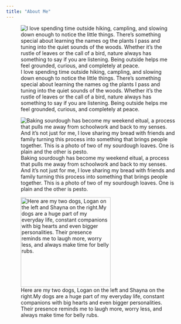 ```yaml
---
title: "About Me"
---
```


![I love spending time outside hiking, campling, and slowing down enough to notice the little things. There's something special about learning the names og the plants I pass and tuning into the quiet sounds of the woods. Whether it's the rustle of leaves or the call of a bird, nature always has something to say if you are listening. Being outside helps me feel grounded, curious, and completely at peace.](hiking.JPG)

![Baking sourdough has become my weekend eitual, a process that pulls me away from schoolwork and back to my senses. And it's not just for me, I love sharing my bread with friends and family turning this process into something that brings people together. This is a photo of two of my sourdough loaves. One is plain and the other is pesto.](bread.jpg)

![Here are my two dogs, Logan on the left and Shayna on the right.My dogs are a huge part of my everyday life, constant companions with big hearts and even bigger personalities. Their presence reminds me to laugh more, worry less, and always make time for belly rubs.](dogs.jpg){width="245"}
